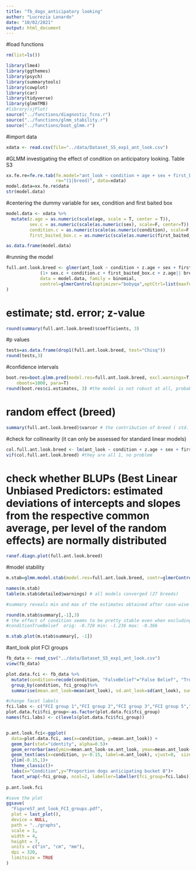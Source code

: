 ```yaml
---
title: "fb_dogs_anticipatory looking"
author: "Lucrezia Lonardo"
date: "10/02/2021"
output: html_document
---
```

#load functions
```r
rm(list=ls())

library(lme4)
library(ggthemes)
library(psych)
library(summarytools)
library(cowplot)
library(car)
library(tidyverse)
library(glmmTMB)
#library(sjPlot)
source("../functions/diagnostic_fcns.r")
source("../functions/glmm_stability.r")
source("../functions/boot_glmm.r")
```

#import data
```r
xdata <- read.csv(file="../data/Dataset_S5_exp1_ant_look.csv")
```
#GLMM investigating the effect of condition on anticipatory looking. Table S3
```r
xx.fe.re=fe.re.tab(fe.model="ant_look ~ condition + age + sex + first_baited_box",
                   re="(1|breed)", data=xdata)				   
model.data=xx.fe.re$data
str(model.data)
```

#centering the dummy variable for sex, condition and first baited box
```r
model.data <- xdata %>% 
  mutate(z.age = as.numeric(scale(age, scale = T, center = T)),
         sex.c = as.numeric(scale(as.numeric(sex), scale=F, center=T)),
         condition.c = as.numeric(scale(as.numeric(condition), scale=F, center=T)),
         first_baited_box.c = as.numeric(scale(as.numeric(first_baited_box), scale=F, center=T)))

as.data.frame(model.data)
```
#running the model
```r
full.ant.look.breed <- glmer(ant_look ~ condition + z.age + sex + first_baited_box+
             (1+ sex.c + condition.c + first_baited_box.c + z.age|| breed), 
             data = model.data, family = binomial, 
             control=glmerControl(optimizer="bobyqa",optCtrl=list(maxfun=2e5))
)
```
# estimate; std. error; z-value
```r
round(summary(full.ant.look.breed)$coefficients, 3)
```
#p values
```r
tests=as.data.frame(drop1(full.ant.look.breed, test="Chisq"))
round(tests,3) 

```
#confidence intervals
```r
boot.res=boot.glmm.pred(model.res=full.ant.look.breed, excl.warnings=T,
	nboots=1000, para=T)
round(boot.res$ci.estimates, 3) #the model is not robust at all, probably due to the small sample

```
# random effect (breed)
```r
summary(full.ant.look.breed)$varcor # the contribution of breed ( std. dev. 0.000 )is smaller than that of condition (estimate:  -0.728)
```
#check for collinearity (it can only be assessed for standard linear models) 
```r
col.full.ant.look.breed <- lm(ant_look ~ condition + z.age + sex + first_baited_box, data = model.data)
vif(col.full.ant.look.breed) #they are all 1, no problem
```
# check whether BLUPs (Best Linear Unbiased Predictors: estimated deviations of intercepts and slopes from the respective common average, per level of the random effects) are normally distributed
```r
ranef.diagn.plot(full.ant.look.breed)
```
#model stability
```r
m.stab=glmm.model.stab(model.res=full.ant.look.breed, contr=glmerControl(optimizer="bobyqa",optCtrl=list(maxfun=2e5)))

names(m.stab)
table(m.stab$detailed$warnings) # all models converged (27 breeds)

#summary reveals min and max of the estimates obtained after case-wise deletion of levels of random effects, together with the original estimates

round(m.stab$summary[,-1],3)
# the effect of condition seems to be pretty stable even when excluding one breed at a time: 
#conditionTrueBelief  orig: -0.728 min: -1.236 max: -0.366

m.stab.plot(m.stab$summary[, -1])
```
#ant_look plot FCI groups
```r
fb_data <- read_csv("../data/Dataset_S5_exp1_ant_look.csv")
view(fb_data)

plot.data.fci <- fb_data %>%
  mutate(condition=recode(condition, "FalseBelief"="False Belief", "TrueBelief"="True Belief"))%>% #renaming of factor levels
  group_by(condition, fci_group)%>%
  summarise(mean.ant_look=mean(ant_look), sd.ant_look=sd(ant_look), sum.ant_look=sum(ant_look), median.ant_look=median(ant_look), n.ant_look=length(ant_look), se.ant_look=sd(ant_look)/sqrt(length(ant_look)))

#change facet labels
fci.labs <- c("FCI group 1","FCI group 2","FCI group 3","FCI group 5","FCI group 6","FCI group 7","FCI group 8","FCI group 10")
plot.data.fci$fci_group<-as.factor(plot.data.fci$fci_group)
names(fci.labs) <- c(levels(plot.data.fci$fci_group))


p.ant.look.fci<-ggplot(
  data=plot.data.fci, aes(x=condition, y=mean.ant_look)) +
  geom_bar(stat="identity", alpha=0.5)+
  geom_errorbar(aes(ymin=mean.ant_look-se.ant_look, ymax=mean.ant_look+se.ant_look), width=.2) +
  geom_text(aes(x=condition, y=-0.15, label=n.ant_look), vjust=0,  size=3.5)+
  ylim(-0.15,1)+
  theme_classic()+
  labs(x="Condition",y="Proportion dogs anticipating bucket B")+
  facet_wrap(~fci_group, ncol=2, labeller=labeller(fci_group=fci.labs))
  
p.ant.look.fci

#save the plot 
ggsave(
  "FigureS7_ant_look_FCI_groups.pdf",
  plot = last_plot(),
  device = NULL,
  path = "../graphs",
  scale = 1,
  width = 4,
  height = 7,
  units = c("in", "cm", "mm"),
  dpi = 320,
  limitsize = TRUE
)

```

